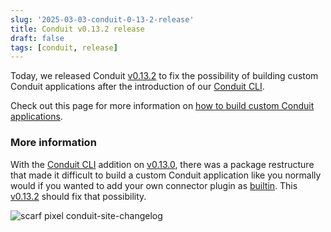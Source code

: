 ```yaml
---
slug: '2025-03-03-conduit-0-13-2-release'
title: Conduit v0.13.2 release
draft: false
tags: [conduit, release]
---
```


Today, we released Conduit [v0.13.2](https://github.com/ConduitIO/conduit/releases/tag/v0.13.2) to fix the possibility of building custom Conduit applications after the introduction of our [Conduit CLI](/docs/cli).

Check out this page for more information on [how to build custom Conduit applications](/docs/using/connectors/additional-built-in-plugins).

<!--truncate-->

### More information

With the [Conduit CLI](/docs/cli) addition on [v0.13.0](/changelog/2025-02-04-conduit-0-13-0-release), there was a package restructure that made it difficult to build a custom Conduit application like you normally would if you wanted to add your own connector plugin as [builtin](/docs/core-concepts#built-in-connector). This [v0.13.2](https://github.com/ConduitIO/conduit/releases/tag/v0.13.2) should fix that possibility.

![scarf pixel conduit-site-changelog](https://static.scarf.sh/a.png?x-pxid=b43cda70-9a98-4938-8857-471cc05e99c5)
